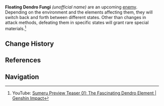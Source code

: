{{Upcoming}}
{{Stub}}
{{Terminology Infobox
|image        = Enemy Floating Dendro Fungus.png
|type         = Enemies
|type2        = Fungi
}}
'''Floating Dendro Fungi''' ''(unofficial name)'' are an upcoming [[enemy]]. Depending on the environment and the elements affecting them, they will switch back and forth between different states. Other than changes in attack methods, defeating them in specific states will grant rare special materials.<ref>YouTube: [https://youtu.be/6DjVUfy_Lng Sumeru Preview Teaser 01: The Fascinating Dendro Element | Genshin Impact]</ref>

==Change History==
{{Change History|3.0}}

==References==
{{Reflist}}

==Navigation==
{{Enemy Navbox|Special}}